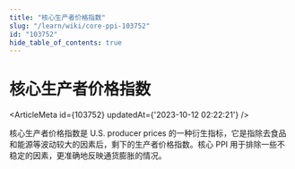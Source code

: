 ```yaml
---
title: "核心生产者价格指数"
slug: "/learn/wiki/core-ppi-103752"
id: "103752"
hide_table_of_contents: true
---
```



# 核心生产者价格指数

<ArticleMeta id={103752} updatedAt={'2023-10-12 02:22:21'} />
<div className='border-solid border-b border-t-0 my-4 border-[var(--ifm-color-gray-300)]' />

核心生产者价格指数是 U.S. producer prices 的一种衍生指标，它是指除去食品和能源等波动较大的因素后，剩下的生产者价格指数。核心 PPI 用于排除一些不稳定的因素，更准确地反映通货膨胀的情况。

